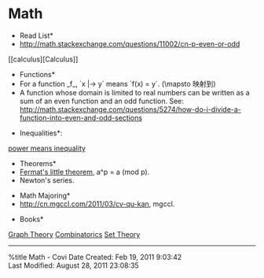 = Math =

*Read List*
* http://math.stackexchange.com/questions/11002/cn-p-even-or-odd

[[calculus][Calculus]]

*Functions*
* For a function _f_, `x |-> y` means `f(x) = y`. (\mapsto 映射到)
* A function whose domain is limited to real numbers can be written as a sum of an even function and an odd function. See: http://math.stackexchange.com/questions/5274/how-do-i-divide-a-function-into-even-and-odd-sections

*Inequalities*:
[[power means inequality]]

*Theorems*
* [http://en.wikipedia.org/wiki/Fermat's_little_theorem Fermat's little theorem], a^p = a (mod p).
* Newton's series.

*Math Majoring*
* http://cn.mgccl.com/2011/03/cv-qu-kan, mgccl.

*Books*<br />
[http://math.stackexchange.com/questions/27480/what-are-good-books-to-learn-graph-theory Graph Theory] [http://math.stackexchange.com/questions/15201/good-book-on-combinatorics Combinatorics] [[Set Theory]]
-------
%title Math - Covi
Date Created: Feb 19, 2011 9:03:42<br />
Last Modified: August 28, 2011 23:08:35 
